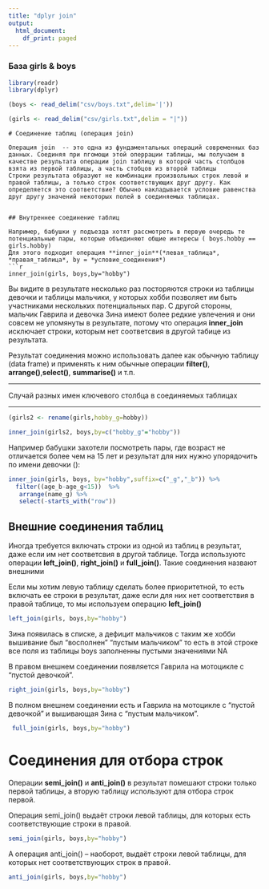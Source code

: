 ```yaml
---
title: "dplyr join"
output:
  html_document:
    df_print: paged
---
```


### База girls & boys

```r
library(readr)
library(dplyr)

(boys <- read_delim("csv/boys.txt",delim='|'))
```

```r
(girls <- read_delim("csv/girls.txt",delim = "|"))
```




 ```
# Соединение таблиц (операция join)

Операция join  -- это одна из фундаментальных операций современных баз данных. Соединяя при пгомощи этой оперрации таблицы, мы получаем в качестве результата операции join таблицу в которой часть столбцов взята из первой таблицы, а часть стобцов из второй таблицы  
Строки результата образуют не комбинации произвольных строк левой и правой таблицы, а только строк соответствующих друг другу. Как определяется это соответствие? Обычно накладывается условие равенства друг другу значений некоторых полей в соединяемых таблицах.


## Внутреннее соединение таблиц

Например, бабушки у подъезда хотят рассмотреть в первую очередь те потенциальные пары, которые объединяют общие интересы ( boys.hobby == girls.hobby) 
Для этого подходит операция **inner_join**(*левая_таблица*, *правая_таблица*, by = *условие_соединения*)
```r
inner_join(girls, boys,by="hobby")

```
Вы видите в результате несколько раз посторяются строки из таблицы девочки и таблицы мальчики, у которых хобби позволяет им быть участниками нескольких потенциальных пар.
С другой стороны, мальчик Гаврила и девочка Зина имеют более редкие увлечения и они совсем не упомянуты в результате, потому что операция **inner_join** исключает строки, которым нет соответсвия в другой табице из результата.

Результат соединения можно использовать далее как обычную таблицу (data frame) и применять к ним обычные операции **filter()**, **arrange()**,**select()**, **summarise()** и т.п.

* * *


Случай разных имен ключевого столбца в соединяемых таблицах


* * *

```r

(girls2 <- rename(girls,hobby_g=hobby))

inner_join(girls2, boys,by=c("hobby_g"="hobby"))

```

Например бабушки захотели посмотреть пары, где возраст не отличается более чем на 15 лет и результат для них нужно упорядочить по имени девочки (): 

```r
inner_join(girls, boys, by="hobby",suffix=c("_g","_b")) %>%
  filter((age_b-age_g<15))  %>%
   arrange(name_g) %>% 
   select(-starts_with("row"))
```




## Внешние соединения таблиц
Иногда требуется включать строки из одной из таблиц в результат, даже если им нет соответсвия в другой таблице. 
Тогда используютс операции **left_join()**, **right_join()** и **full_join()**. Такие соединения назвают внешними 

Если мы хотим левую таблицу сделать более приоритетной, то есть включать ее строки в результат, даже если для них нет соответствия в правой таблице, то мы используем операцию **left_join()**
```r

left_join(girls, boys,by="hobby") 

```
Зина появилась в списке, а дефицит мальчиков с таким же хобби вышивание был "восполнен" "пустым мальчиком" то есть в этой строке все поля из таблицы boys заполненны пустыми значениями NA


В правом внешнем соединении появляется Гаврила на мотоцикле  с "пустой девочкой". 
```r

right_join(girls, boys,by="hobby")

```

В полном внешнем соединении есть и Гаврила на мотоцикле  с "пустой девочкой" и вышивающая Зина с "пустым мальчиком". 
```r
 full_join(girls, boys,by="hobby") 
```

# Соединения для отбора строк 

Операции **semi_join()** и **anti_join()** в результат помешают строки только первой таблицы, а вторую таблицу используют для отбора строк первой.

Операция semi_join() выдаёт строки левой таблицы, для которых есть соответствующие строки в правой.
```r

semi_join(girls, boys,by="hobby") 

```
А операция anti_join() -- наоборот, выдаёт строки левой таблицы, для которых нет соответствующих строк в правой.
```r
anti_join(girls, boys,by="hobby") 
```

